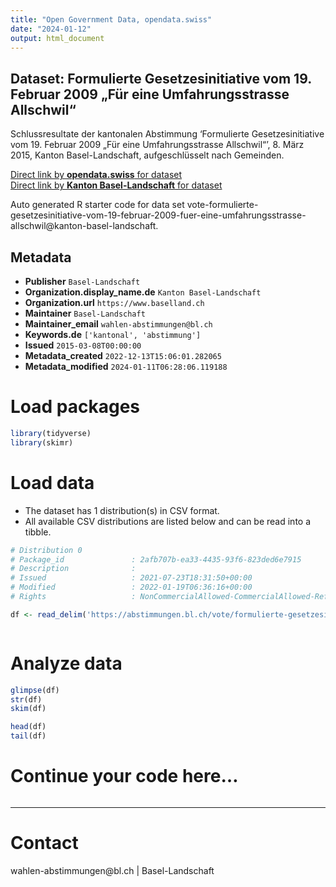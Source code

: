 ```yaml
---
title: "Open Government Data, opendata.swiss"
date: "2024-01-12"
output: html_document
---
```


## Dataset: Formulierte Gesetzesinitiative vom 19. Februar 2009 „Für eine Umfahrungsstrasse Allschwil“

Schlussresultate der kantonalen Abstimmung 'Formulierte Gesetzesinitiative vom 19. Februar 2009 „Für eine Umfahrungsstrasse Allschwil“', 8. März 2015, Kanton Basel-Landschaft, aufgeschlüsselt nach Gemeinden.

[Direct link by **opendata.swiss** for dataset](https://opendata.swiss/de/dataset/formulierte-gesetzesinitiative-vom-19-februar-2009-fur-eine-umfahrungsstrasse-allschwil)<br>
[Direct link by **Kanton Basel-Landschaft** for dataset](https://abstimmungen.bl.ch/vote/formulierte-gesetzesinitiative-vom-19-februar-2009-fuer-eine-umfahrungsstrasse-allschwil/data)

Auto generated R starter code for data set vote-formulierte-gesetzesinitiative-vom-19-februar-2009-fuer-eine-umfahrungsstrasse-allschwil@kanton-basel-landschaft.

## Metadata

- **Publisher** `Basel-Landschaft`
- **Organization.display_name.de** `Kanton Basel-Landschaft`
- **Organization.url** `https://www.baselland.ch`
- **Maintainer** `Basel-Landschaft`
- **Maintainer_email** `wahlen-abstimmungen@bl.ch`
- **Keywords.de** `['kantonal', 'abstimmung']`
- **Issued** `2015-03-08T00:00:00`
- **Metadata_created** `2022-12-13T15:06:01.282065`
- **Metadata_modified** `2024-01-11T06:28:06.119188`


# Load packages

```r

library(tidyverse)
library(skimr)

```

# Load data

-   The dataset has 1 distribution(s) in CSV format.
-   All available CSV distributions are listed below and can be read into a tibble.

```r

# Distribution 0
# Package_id               : 2afb707b-ea33-4435-93f6-823ded6e7915
# Description              : 
# Issued                   : 2021-07-23T18:31:50+00:00
# Modified                 : 2022-01-19T06:36:16+00:00
# Rights                   : NonCommercialAllowed-CommercialAllowed-ReferenceRequired

df <- read_delim('https://abstimmungen.bl.ch/vote/formulierte-gesetzesinitiative-vom-19-februar-2009-fuer-eine-umfahrungsstrasse-allschwil/data-csv')



```

# Analyze data

```r

glimpse(df)
str(df)
skim(df)

head(df)
tail(df)

```

# Continue your code here...

```r

```

------------------------------------------------------------------------

# Contact

wahlen-abstimmungen@bl.ch | Basel-Landschaft
